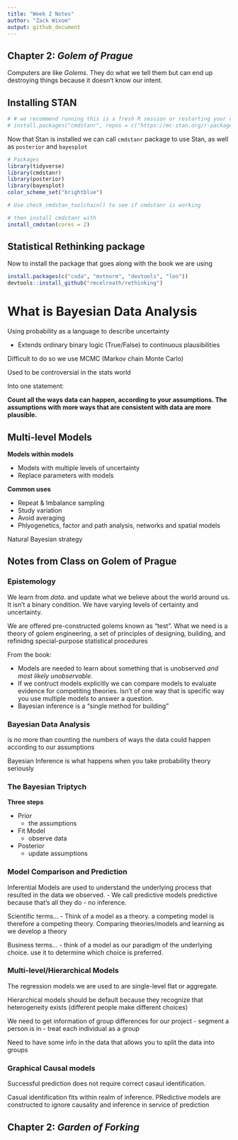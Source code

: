 ```yaml
---
title: "Week 2 Notes"
author: "Zack Wixom"
output: github_document
---
```


## Chapter 2: _Golem of Prague_

Computers are like _Golems_. They do what we tell them but can end up destroying things because it doesn't know our intent. 

## Installing STAN

```r
# # we recommend running this is a fresh R session or restarting your current session
# install.packages("cmdstanr", repos = c("https://mc-stan.org/r-packages/", getOption("repos")))
```

Now that Stan is installed we can call `cmdstanr` package to use Stan, as well as `posterior` and `bayesplot`

```r
# Packages
library(tidyverse)
library(cmdstanr)
library(posterior)
library(bayesplot)
color_scheme_set("brightblue")

# Use check_cmdstan_toolchain() to see if cmdstanr is working

# then install cmdstanr with
install_cmdstan(cores = 2)
```

## Statistical Rethinking package

Now to install the package that goes along with the book we are using

```r
install.packages(c("coda", "mvtnorm", "devtools", "loo"))
devtools::install_github("rmcelreath/rethinking")
```


# What is Bayesian Data Analysis

Using probability as a language to describe uncertainty

- Extends ordinary binary logic (True/False) to continuous plausibilities

Difficult to do so we use MCMC (Markov chain Monte Carlo)

Used to be controversial in the stats world

Into one statement:

__Count all the ways data can happen, according to your assumptions. The assumptions with more ways that are consistent with data are more plausible.__

## Multi-level Models

__Models within models__

- Models with multiple levels of uncertainty
- Replace parameters with models

__Common uses__

- Repeat & Imbalance sampling
- Study variation
- Avoid averaging
- Phlyogenetics, factor and path analysis, networks and spatial models

Natural Bayesian strategy


## Notes from Class on Golem of Prague

### Epistemology

We learn from _data_. and update what we believe about the world around us. It isn't a binary condition. We have varying levels of certainty and uncertainty.

We are offered pre-constructed golems known as "test". What we need is a theory of golem engineering, a set of principles of designing, building, and refinidng special-purpose statistical procedures

From the book:

- Models are needed to learn about something that is unobserved _and most likely unobservable_.
- If we contruct models explicitly we can compare models to evaluate evidence for competiting theories. Isn't of one way that is specific way you use multiple models to answer a question.
- Bayesian inference is a "single method for building"

### Bayesian Data Analysis

is no more than counting the numbers of ways the data could happen according to our assumptions

Bayesian Inference is what happens when you take probability theory seriously

### The Bayesian Triptych

__Three steps__

- Prior 
  + the assumptions
- Fit Model
  + observe data
- Posterior
  + update assumptions
  

### Model Comparison and Prediction

Inferential Models are used to understand the underlying process that resulted in the data we observed.
- We call predictive models predictive because that's all they do - no inference.

Scientific terms...
- Think of a model as a theory. a competing model is therefore a competing theory. Comparing theories/models and learning as we develop a theory

Business terms...
- think of a model as our paradigm of the underlying choice. use it to determine which choice is preferred. 

### Multi-level/Hierarchical Models

The regression models we are used to are single-level flat or aggregate. 

Hierarchical models should be default because they recognize that heterogeneity exists (different people make different choices)


We need to get information of group differences for our project
- segment a person is in
- treat each individual as a group

Need to have some info in the data that allows you to split the data into groups


### Graphical Causal models

Successful prediction does not require correct casaul identification. 

Casual identification fits within realm of inference. PRedictive models are constructed to ignore causality and inference in service of prediction


## Chapter 2: _Garden of Forking_












